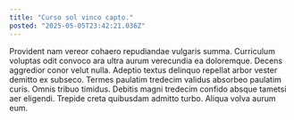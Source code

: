 ```yaml
---
title: "Curso sol vinco capto."
posted: "2025-05-05T23:42:21.036Z"
---
```


Provident nam vereor cohaero repudiandae vulgaris summa. Curriculum voluptas odit convoco ara ultra aurum verecundia ea doloremque. Decens aggredior conor velut nulla.
Adeptio textus delinquo repellat arbor vester demitto ex subseco. Termes paulatim tredecim validus absorbeo paulatim curis. Omnis tribuo timidus.
Debitis magni tredecim confido absque tametsi aer eligendi. Trepide creta quibusdam admitto turbo. Aliqua volva aurum eum.

